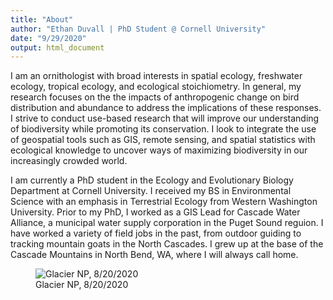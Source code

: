 ```yaml
---
title: "About"
author: "Ethan Duvall | PhD Student @ Cornell University"
date: "9/29/2020"
output: html_document
---
```


I am an ornithologist with broad interests in spatial ecology, freshwater ecology, tropical ecology, and ecological stoichiometry. In general, my research focuses on the the impacts of anthropogenic change on bird distribution and abundance to address the implications of these responses. I strive to conduct use-based research that will improve our understanding of biodiversity while promoting its conservation. I look to integrate the use of geospatial tools such as GIS, remote sensing, and spatial statistics with ecological knowledge to uncover ways of maximizing biodiversity in our increasingly crowded world.

I am currently a PhD student in the Ecology and Evolutionary Biology Department at Cornell University. I received my BS in Environmental Science with an emphasis in Terrestrial Ecology from Western Washington University. Prior to my PhD, I worked as a GIS Lead for Cascade Water Alliance, a municipal water supply corporation in the Puget Sound reguion. I have worked a variety of field jobs in the past, from outdoor guiding to tracking mountain goats in the North Cascades. I grew up at the base of the Cascade Mountains in North Bend, WA, where I will always call home.

![Glacier NP, 8/20/2020](C:\Github\Repositories\website\images\glacier.jpg)
